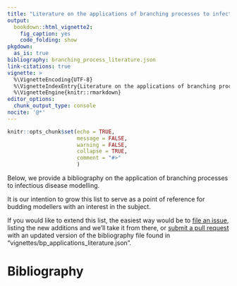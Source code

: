 ```yaml
---
title: "Literature on the applications of branching processes to infectious disease epidemiology"
output:
  bookdown::html_vignette2:
    fig_caption: yes
    code_folding: show
pkgdown:
  as_is: true
bibliography: branching_process_literature.json
link-citations: true
vignette: >
  %\VignetteEncoding{UTF-8}
  %\VignetteIndexEntry{Literature on the applications of branching processes to infectious disease epidemiology}
  %\VignetteEngine{knitr::rmarkdown}
editor_options: 
  chunk_output_type: console
nocite: '@*'
---
```


```r
knitr::opts_chunk$set(echo = TRUE,
                      message = FALSE,
                      warning = FALSE,
                      collapse = TRUE,
                      comment = "#>"
                      )
```

Below, we provide a bibliography on the application of branching processes to 
infectious disease modelling. 

It is our intention to grow this list to serve as a point of reference for 
budding modellers with an interest in the subject. 

If you would like to extend this list, the easiest way would be to [file an issue](https://github.com/epiverse-trace/bpmodels/issues/new/choose), listing the
new additions and we'll take it from there,
or [submit a pull request](https://github.com/epiverse-trace/bpmodels/pulls) 
with an updated version of the bibliography file found in 
"vignettes/bp_applications_literature.json".

# Bibliography
